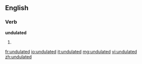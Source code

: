 ==English==

===Verb===
'''undulated'''

# {{past of|[[undulate]]}}

[[fr:undulated]]
[[io:undulated]]
[[it:undulated]]
[[mg:undulated]]
[[vi:undulated]]
[[zh:undulated]]